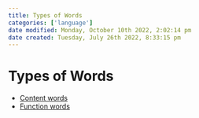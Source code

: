 ```yaml
---
title: Types of Words
categories: ['language']
date modified: Monday, October 10th 2022, 2:02:14 pm
date created: Tuesday, July 26th 2022, 8:33:15 pm
---
```


# Types of Words
- [Content words](Content%20words.qmd)
- [Function words](Function%20words.qmd)



